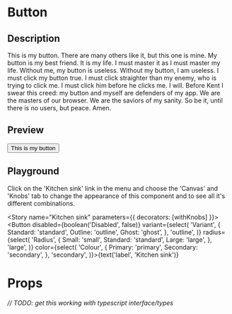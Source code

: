 
<Meta title="Button" component={Button} />

# Button

## Description

This is my button. There are many others like it, but this one is mine. My button is my best friend. It is my life. I must master it as I must master my life. Without me, my button is useless. Without my button, I am useless. I must click my button true. I must click straighter than my enemy, who is trying to click me. I must click him before he clicks me. I will. Before Kent I swear this creed: my button and myself are defenders of my app. We are the masters of our browser. We are the saviors of my sanity. So be it, until there is no users, but peace. Amen.

## Preview

<Preview>
  <Story name="Default">
    <Button>
      This is my button
    </Button>
  </Story>
</Preview>

## Playground

Click on the 'Kitchen sink' link in the menu and choose the 'Canvas' and 'Knobs' tab to change the appearance of this component and to see all it's different combinations.

<Story name="Kitchen sink" parameters={{ decorators: [withKnobs] }}>
  <Button  disabled={boolean('Disabled', false)} variant={select(
    'Variant',
    {
      Standard: 'standard',
      Outline: 'outline',
      Ghost: 'ghost',
    },
    'outline',
  )} radius={select(
    'Radius',
    {
      Small: 'small',
      Standard: 'standard',
      Large: 'large',
    },
    'large',
  )} color={select(
    'Colour',
    {
      Primary: 'primary',
      Secondary: 'secondary',
    },
    'secondary',
  )}>{text('label', 'Kitchen sink')}</Button>
</Story>

# Props

###### // TODO: get this working with typescript interface/types

<Props of={Button} />
